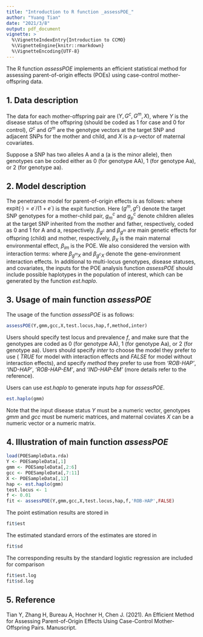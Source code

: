 ```yaml
---
title: "Introduction to R function _assessPOE_"
author: "Yuang Tian"
date: "2021/3/8"
output: pdf_document
vignette: >
  %\VignetteIndexEntry{Introduction to CCMO}
  %\VignetteEngine{knitr::rmarkdown}
  %\VignetteEncoding{UTF-8}
---
```


The R function _assessPOE_ implements an efficient statistical method for assessing parent-of-origin effects (POEs) using case-control mother-offspring data.

## 1. Data description

The data for each mother-offspring pair are $(Y,G^c,G^m,X)$, where $Y$ is the disease status of the offspring (should be coded as 1 for case and 0 for control), $G^c$ and $G^m$ are the genotype vectors at the target SNP and adjacent SNPs for the mother and child, and $X$ is a $p$-vector of maternal covariates. 

Suppose a SNP has two alleles A and a (a is the minor allele), then genotypes can be coded either as 0 (for genotype AA), 1 (for genotype Aa), or 2 (for genotype aa).

## 2. Model description

The penetrance model for parent-of-origin effects is as follows:
\begin{eqnarray*}
&&\mbox{pr}(Y=1|g^m,g^c,g^c_m,g^c_p,X)\\
&=&\mbox{expit}(\beta_0+\beta_{g^m}g^m+\beta_{g^c}g^c+\beta_{im}(g^c_m-g^c_p)+\beta_{X}X),
\end{eqnarray*}
where $\mbox{expit}(\cdot) = e^\cdot/(1 + e^\cdot)$ is the expit function.  Here $(g^m,g^c)$ denote the target SNP genotypes for a mother-child pair, $g^c_m$ and $g^c_p$ denote children alleles at the target SNP inherited from the mother and father, respectively, coded as 0 and 1 for A and a, respectively. $\beta_{g^c}$ and $\beta_{g^m}$ are main genetic effects for offspring (child) and mother, respectively, $\beta_X$ is the main maternal environmental effect, $\beta_{im}$ is the POE. We also considered the version with interaction terms:
\begin{eqnarray*}
&&\mbox{pr}(Y=1|g^m,g^c,g^c_m,g^c_p,X)\\
&=&\mbox{expit}(\beta_0+\beta_{g^m}g^m+\beta_{g^c}g^c+\beta_{im}(g^c_m-g^c_p)+\beta_{X}X+\beta_{g^mX}g^mX+\beta_{g^cX}g^cX),
\end{eqnarray*} where $\beta_{g^mX}$ and $\beta_{g^cX}$ denote the gene-environment interaction effects. In additional to multi-locus genotypes, disease statuses, and covariates, the inputs for the POE analysis function _assessPOE_ should include possible haplotypes in the population of interest, which can be generated by the function _est.haplo_. 

## 3. Usage of main function _assessPOE_

The usage of the function _assessPOE_ is as follows:

```r
assessPOE(Y,gmm,gcc,X,test.locus,hap,f,method,inter)
```



Users should specify test locus and prevalence _f_, and make sure that the genotypes are coded as 0 (for genotype AA), 1 (for genotype Aa), or 2 (for genotype aa). Users should specify _inter_ to choose the model they prefer to use ( _TRUE_ for model with interaction effects and _FALSE_ for model without interaction effects), and specify _method_ they prefer to use from _'ROB-HAP'_, _'IND-HAP'_, _'ROB-HAP-EM'_, and _'IND-HAP-EM'_ (more details refer to the reference). 

Users can use _est.haplo_ to generate inputs _hap_ for _assessPOE_. 
```r
est.haplo(gmm)
```

Note that the input disease status _Y_ must be a numeric vector, genotypes _gmm_ and _gcc_ must be numeric matrices, and maternal coviates _X_ can be a numeric vector or a numeric matrix.

## 4. Illustration of main function _assessPOE_
```r
load(POESampleData.rda)
Y <- POESampleData[,1]
gmm <- POESampleData[,2:6]
gcc <- POESampleData[,7:11]
X <- POESampleData[,12]
hap <- est.haplo(gmm)
test.locus <- 1
f <- 0.01
fit <- assessPOE(Y,gmm,gcc,X,test.locus,hap,f,'ROB-HAP',FALSE)
```

The point estimation results are stored in
```r
fit$est
```
The estimated standard errors of the estimates are stored in
```r
fit$sd
```
The corresponding results by the standard logistic regression are included for comparison
```r
fit$est.log
fit$sd.log
```

## 5. Reference

Tian Y, Zhang H, Bureau A, Hochner H, Chen J. (2021). An Efficient Method for Assessing Parent-of-Origin Effects Using Case-Control Mother-Offspring Pairs. Manuscript.
